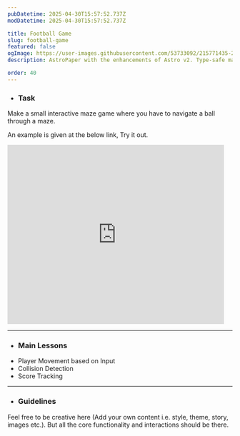 ```yaml
---
pubDatetime: 2025-04-30T15:57:52.737Z
modDatetime: 2025-04-30T15:57:52.737Z

title: Football Game
slug: football-game
featured: false
ogImage: https://user-images.githubusercontent.com/53733092/215771435-25408246-2309-4f8b-a781-1f3d93bdf0ec.png
description: AstroPaper with the enhancements of Astro v2. Type-safe markdown contents, bug fixes and better dev experience etc.

order: 40
---
```



- ### Task

Make a small interactive maze game where you have to navigate a ball through a maze.

An example is given at the below link, Try it out.

<LinkMd href="https://scratch.mit.edu/projects/1164124817" title="Scratch Project Link" />

<div class="scratch-project-preview-container">
    <iframe src="https://scratch.mit.edu/projects/1164124817/embed" allowtransparency="true" width="485" height="402" frameborder="0" scrolling="no" allowfullscreen></iframe>
</div>

---

- ### Main Lessons

<ul class="dash-ul">
    <li>Player Movement based on Input</li>
    <li>Collision Detection</li>
    <li>Score Tracking</li>
</ul>

---

- ### Guidelines

Feel free to be creative here (Add your own content i.e. style, theme, story, images etc.). But all the core functionality and interactions should be there.